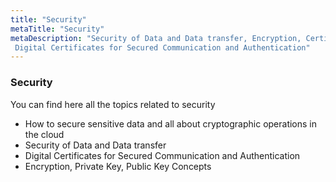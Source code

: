 ```yaml
---
title: "Security"
metaTitle: "Security"
metaDescription: "Security of Data and Data transfer, Encryption, Certificates, Private Key, Publick Key Concepts, 
 Digital Certificates for Secured Communication and Authentication"
---
```


### Security

You can find here all the topics related to security 
  - How to secure sensitive data and all about cryptographic operations in the cloud     
  - Security of Data and Data transfer    
  - Digital Certificates for Secured Communication and Authentication     
  - Encryption, Private Key, Public Key Concepts     




